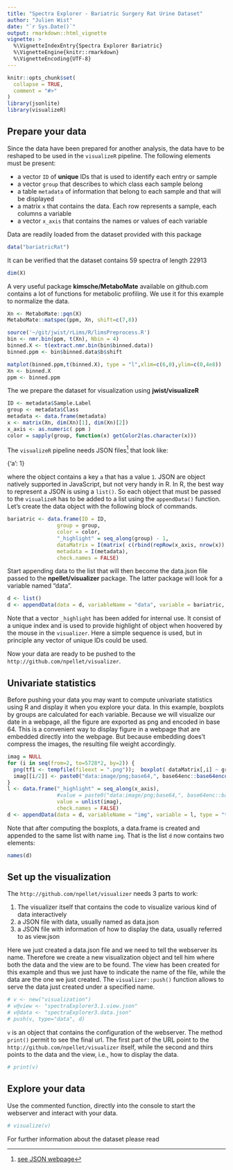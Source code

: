 ```yaml
---
title: "Spectra Explorer - Bariatric Surgery Rat Urine Dataset"
author: "Julien Wist"
date: "`r Sys.Date()`"
output: rmarkdown::html_vignette
vignette: >
  %\VignetteIndexEntry{Spectra Explorer Bariatric}
  %\VignetteEngine{knitr::rmarkdown}
  %\VignetteEncoding{UTF-8}
---
```


```r
knitr::opts_chunk$set(
  collapse = TRUE,
  comment = "#>"
)
library(jsonlite)
library(visualizeR)
```

## Prepare your data

Since the data have been prepared for another analysis, the data have to be reshaped to be used in the `visualizeR` pipeline. The following elements must be present:

* a vector `ID` of **unique** IDs that is used to identify each entry or sample
* a vector `group` that describes to which class each sample belong
* a table `metadata` of information that belong to each sample and that will be displayed 
* a matrix `x` that contains the data. Each row represents a sample, each columns a variable
* a vector `x_axis` that contains the names or values of each variable

Data are readily loaded from the dataset provided with this package

```r
data("bariatricRat")
```

It can be verified that the dataset contains 59 spectra of length 22913

```r
dim(X)
```


A very useful package **kimsche/MetaboMate** available on github.com contains a lot of functions for metabolic profiling. We use it for this example to normalize the data.

```r
Xn <- MetaboMate::pqn(X)
MetaboMate::matspec(ppm, Xn, shift=c(7,8))
```

```r

source('~/git/jwist/rLims/R/limsPreprocess.R')
bin <- nmr.bin(ppm, t(Xn), Nbin = 4)
binned.X <- t(extract.nmr.bin(bin$binned.data))
binned.ppm <- bin$binned.data$b$shift

matplot(binned.ppm,t(binned.X), type = "l",xlim=c(6,0),ylim=c(0,4e8))
Xn <- binned.X
ppm <- binned.ppm
```

The we prepare the dataset for visualization using **jwist/visualizeR**

```r
ID <- metadata$Sample.Label
group <- metadata$Class
metadata <- data.frame(metadata)
x <- matrix(Xn, dim(Xn)[1], dim(Xn)[2])
x_axis <- as.numeric( ppm )
color = sapply(group, function(x) getColor2(as.character(x)))
```

The `visualizeR` pipeline needs JSON files^[[see JSON webpage](http://www.json.org/)] that look like:

  {'a': 1}
  
where the object contains a key `a` that has a value `1`. JSON are object natively supported in JavaScript, but not very handy in R. In R, the best way to represent a JSON is using a `list()`. So each object that must be passed to the `visualizeR` has to be added to a list using the `appendData()` function. Let's create the data object with the following block of commands. 

```r
bariatric <- data.frame(ID = ID,
                group = group,
                color = color,
                "_highlight" = seq_along(group) - 1,
                dataMatrix = I(matrix( c(rbind(repRow(x_axis, nrow(x)), x)), nrow(x), ncol(x)*2)),
                metadata = I(metadata),
                check.names = FALSE)
```

Start appending data to the list that will then become the data.json file passed to the **npellet/visualizer** package. The latter package will look for a variable named "data".

```r
d <- list()
d <- appendData(data = d, variableName = "data", variable = bariatric, type = "table")
```

Note that a vector `_highlight` has been added for internal use. It consist of a unique index and is used to provide highlight of object when hoovered by the mouse in the `visualizer`. Here a simple sequence is used, but in principle any vector of unique IDs could be used. 

Now your data are ready to be pushed to the `http://github.com/npellet/visualizer`.

## Univariate statistics

Before pushing your data you may want to compute univariate statistics using R and display it when you explore your data. In this example, boxplots by groups are calculated for each variable. Because we will visualize our date in a webpage, all the figure are exported as png and encoded in base 64. This is a convenient way to display figure in a webpage that are embedded directly into the webpage. But because embedding does't compress the images, the resulting file weight accordingly.

```r
imag = NULL
for (i in seq(from=2, to=5728*2, by=2)) {
  png(tf1 <- tempfile(fileext = ".png"));  boxplot( dataMatrix[,i] ~ group, data = bariatric); dev.off()
  imag[[i/2]] <- paste0("data:image/png;base64,", base64enc::base64encode(tf1))#base64enc::base64encode(tf1)
}
l <- data.frame("_highlight" = seq_along(x_axis),
                #value = paste0("data:image/png;base64,", base64enc::base64encode(tf1)),
                value = unlist(imag),
                check.names = FALSE)
d <- appendData(data = d, variableName = "img", variable = l, type = "table")
```

Note that after computing the boxplots, a data.frame is created and appended to the same list with name `img`. That is the list `d` now contains two elements:

```r
names(d)
```

## Set up the visualization

The `http://github.com/npellet/visualizer` needs 3 parts to work:

 1. The visualizer itself that contains the code to visualize various kind of data interactively
 2. a JSON file with data, usually named as data.json
 3. a JSON file with information of how to display the data, usually referred to as view.json
 
Here we just created a data.json file and we need to tell the webserver its name. Therefore we create a new visualization object and tell him where both the data and the view are to be found. The view has been created for this example and thus we just have to indicate the name of the file, while the data are the one we just created. The `visualizer::push()` function allows to serve the data just created under a specified name. 

```r
# v <- new("visualization")
# v@view <- "spectraExplorer3.1.view.json"
# v@data <- "spectraExplorer3.data.json"
# push(v, type="data", d)
```

`v` is an object that contains the configuration of the webserver. The method `print()` permit to see the final url. The first part of the URL point to the `http://github.com/npellet/visualizer` itself, while the second and thirs points to the data and the view, i.e., how to display the data.

```r
# print(v)
```

## Explore your data

Use the commented function, directly into the console to start the webserver and interact with your data.

```r
# visualize(v)
```
For further information about the dataset please read \url{https://www.frontiersin.org/articles/10.3389/fmicb.2011.00183}


